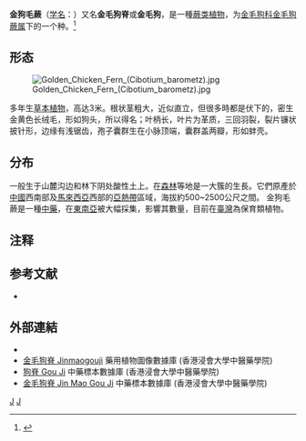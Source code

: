 {{Speciesbox
| taxon = Cibotium barometz
|image=Cibotium barometz - Botanischer Garten München-Nymphenburg - DSC08046.JPG
| binomial_authority = [[卡爾·林奈|(L.)]] [[John_Smith_(botanist)|J.Sm.]]
| synonyms =
* ''Polypodium barometz''
}}
'''金狗毛蕨'''（[[学名|学名]]：''{{lang|la|Cibotium barometz}}''）又名'''金毛狗脊'''或'''金毛狗'''，是一種[[蕨类植物|蕨类植物]]，为[[金毛狗科|金毛狗科]][[金毛狗蕨属|金毛狗蕨属]]下的一个种。<ref name="Large&Braggins">{{cite book en|last=Large|first=Mark F.|coauthors=John E. Braggins |title=Tree Ferns [ILLUSTRATED]|url=https://archive.org/details/treeferns00larg|publisher=Timber Press, Incorporated|date=2004|location=Portland, Oregon|pages=[https://archive.org/details/treeferns00larg/page/n358 360]|isbn=978-0881926309}}</ref>

== 形态 ==

[[File:Golden_Chicken_Fern_(Cibotium_barometz).jpg|thumb]]

多年生[[草本植物|草本植物]]，高达3米。根状茎粗大，近似直立，但很多時都是伏下的，密生金黄色长绒毛，形如狗头，所以得名；叶柄长，叶片为革质，三回羽裂，裂片镰状披针形，边缘有浅锯齿，孢子囊群生在小脉顶端，囊群盖两瓣，形如蚌壳。

== 分布 ==
一般生于山麓沟边和林下阴处酸性土上。在[[森林|森林]]等地是一大簇的生長。它們原產於[[中國|中國]]西南部及[[馬來西亞|馬來西亞]]西部的[[亞熱帶|亞熱帶]]區域，海拔約500~2500公尺之間。
金狗毛蕨是一種[[中藥|中藥]]，在[[東南亞|東南亞]]被大幅採集，影響其數量，目前在[[臺灣|臺灣]]為保育類植物。

== 注释 ==
{{reflist}}

==参考文献==
{{refbegin}}
* {{CPNI| zh=金毛狗 | id=208-48680 | binomial=Cibotium barometz | authority=(L. ) J. Sm. | var= | accessdate=2013-01-18}}
{{refend}}

==外部連結==
* {{wikispecies-inline|Cibotium barometz|金毛狗}}
* [http://libproject.hkbu.edu.hk/was40/detail?lang=ch&channelid=1288&searchword=herb_id=D00028 金毛狗脊 Jinmaogouji] {{Wayback|url=http://libproject.hkbu.edu.hk/was40/detail?lang=ch&channelid=1288&searchword=herb_id=D00028 |date=20131004214055 }} 藥用植物圖像數據庫 (香港浸會大學中醫藥學院) {{zh}}{{en}}
* [http://libproject.hkbu.edu.hk/was40/outline?page=1&channelid=44273&searchword=%E7%8B%97%E8%84%8A&sortfield=+name_chi_sort 狗脊 Gou Ji] {{Wayback|url=http://libproject.hkbu.edu.hk/was40/outline?page=1&channelid=44273&searchword=%E7%8B%97%E8%84%8A&sortfield=+name_chi_sort |date=20150715115043 }} 中藥標本數據庫 (香港浸會大學中醫藥學院) {{zh-hant}}{{en}}
* [http://libproject.hkbu.edu.hk/was40/detail?channelid=44273&searchword=herb_id=D00052 金毛狗脊 Jin Mao Gou Ji] {{Wayback|url=http://libproject.hkbu.edu.hk/was40/detail?channelid=44273&searchword=herb_id=D00052 |date=20131005001118 }} 中藥標本數據庫 (香港浸會大學中醫藥學院) {{zh-hant}}{{en}}

{{taxonbar}}
[[Category:金狗毛蕨屬|J]]
[[Category:卡尔·林奈命名的生物分类|J]]